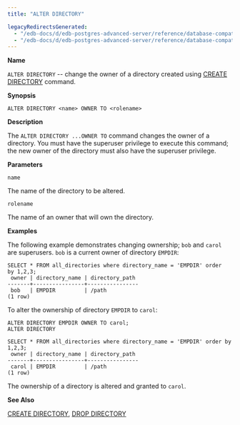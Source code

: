 ```yaml
---
title: "ALTER DIRECTORY"

legacyRedirectsGenerated:
  - "/edb-docs/d/edb-postgres-advanced-server/reference/database-compatibility-for-oracle-developers-sql-guide/13/alter_directory.html"
  - "/edb-docs/d/edb-postgres-advanced-server/reference/database-compatibility-for-oracle-developers-sql-guide/latest/alter_directory.html"
---
```


<div id="alter_directory" class="registered_link"></div>

**Name**

`ALTER DIRECTORY` -- change the owner of a directory created using [CREATE DIRECTORY](22_create_directory/#create_directory) command.

**Synopsis**

```text
ALTER DIRECTORY <name> OWNER TO <rolename>
```

**Description**

The `ALTER DIRECTORY ...OWNER TO` command changes the owner of a directory. You must have the superuser privilege to execute this command; the new owner of the directory must also have the superuser privilege.

**Parameters**

`name`

 The name of the directory to be altered.

`rolename`

 The name of an owner that will own the directory.

**Examples**

The following example demonstrates changing ownership; `bob` and `carol` are superusers. `bob` is a current owner of directory `EMPDIR`:

```text
SELECT * FROM all_directories where directory_name = 'EMPDIR' order
by 1,2,3;
 owner | directory_name | directory_path
-------+----------------+----------------
 bob   | EMPDIR         | /path
(1 row)
```

To alter the ownership of directory `EMPDIR` to `carol`:

```text
ALTER DIRECTORY EMPDIR OWNER TO carol;
ALTER DIRECTORY

SELECT * FROM all_directories where directory_name = 'EMPDIR' order by
1,2,3;
 owner | directory_name | directory_path
-------+----------------+----------------
 carol | EMPDIR         | /path
(1 row)
```

The ownership of a directory is altered and granted to `carol`.

**See Also**

[CREATE DIRECTORY](22_create_directory/#create_directory), [DROP DIRECTORY](46_drop_directory/#drop_directory)
